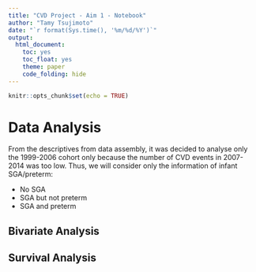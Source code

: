```yaml
---
title: "CVD Project - Aim 1 - Notebook"
author: "Tamy Tsujimoto"
date: "`r format(Sys.time(), '%m/%d/%Y')`"
output: 
  html_document:
    toc: yes
    toc_float: yes
    theme: paper 
    code_folding: hide
---
```


```r
knitr::opts_chunk$set(echo = TRUE)
```

# Data Analysis

From the descriptives from data assembly, it was decided to analyse only the 1999-2006 cohort only because the number of CVD events in 2007-2014 was too low. Thus, we will consider only the information of infant SGA/preterm:

- No SGA
- SGA but not preterm
- SGA and preterm

## Bivariate Analysis

## Survival Analysis
